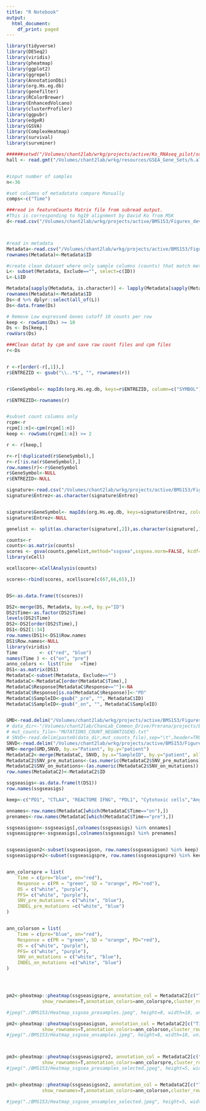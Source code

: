 ```yaml
---
title: "R Notebook"
output:
  html_document:
    df_print: paged
---
```





```r
library(tidyverse)
library(DESeq2)
library(viridis)
library(pheatmap)
library(ggplot2)
library(ggrepel)
library(AnnotationDbi)
library(org.Hs.eg.db)
library(genefilter)
library(RColorBrewer)
library(EnhancedVolcano)
library(clusterProfiler)
library(ggpubr)
library(edgeR)
library(GSVA)
library(ComplexHeatmap)
library(survival)
library(survminer)

```



```r
######setwd("/Volumes/chant2lab/wrkg/projects/active/Ko_RNAseq_pilot/subread/featureCounts_hg38_vir/buildpipe/")
hall <- read.gmt("/Volumes/chant2lab/wrkg/resources/GSEA_Gene_Sets/h.all.v7.2.symbols.gmt")


#input number of samples
n<-36

#set columns of metadatato compare Manually
comps<-c("Time")

###read in featureCounts Matrix file from subread output.
#This is corresponding to hg19 alignment by David Ko from MSK
d<-read.csv("/Volumes/chant2lab/wrkg/projects/active/BMS153/Figures_dev/RNAseqAnalysis/BMS038vsBMS153comp/BMS153_analysis_12_1_21/BMS153/RNAseq_BMS153_RawCnt.csv", row.names=1)



#read in metadata
Metadata<-read.csv("/Volumes/chant2lab/wrkg/projects/active/BMS153/Figures_dev/RNAseqAnalysis/BMS038vsBMS153comp/BMS153_analysis_12_1_21/BMS153/Metadata_bms153.csv")
rownames(Metadata)<-Metadata$ID

#create clean dataset where only sample columns (counts) that match metadata samples are selected for downstream
L<- subset(Metadata, Exclude=="", select=c(ID))
L<-L$ID

Metadata[sapply(Metadata, is.character)] <- lapply(Metadata[sapply(Metadata, is.character)], as.factor)
rownames(Metadata)<-Metadata$ID
Ds<-d %>% dplyr::select(all_of(L))
Ds<-data.frame(Ds)

```






```r
# Remove Low expressed Genes cutoff 10 counts per row
keep <- rowSums(Ds) >= 10
Ds <- Ds[keep,]
rowVars(Ds)

###Clean datat by cpm and save raw count files and cpm files
r<-Ds


r <-r[order(-r[,1]),]
r$ENTREZID <- gsub("\\..*$", "", rownames(r))


r$GeneSymbol<- mapIds(org.Hs.eg.db, keys=r$ENTREZID, column=c("SYMBOL"), keytype="ENTREZID", multiVals="first")

r$ENTREZID<-rownames(r)


#subset count columns only
rcpm<-r
rcpm[1:n]<-cpm(rcpm[1:n])
keep <- rowSums(rcpm[1:n]) >= 2

r <- r[keep,]

r<-r[!duplicated(r$GeneSymbol),]
r<-r[!is.na(r$GeneSymbol),]
row.names(r)<-r$GeneSymbol
r$GeneSymbol<-NULL
r$ENTREZID<-NULL
```




```r
signature<-read.csv("/Volumes/chant2lab/wrkg/projects/active/BMS153/Figures_dev/RNAseqAnalysis/BMS038vsBMS153comp/BMS153_analysis_12_1_21/BMS153/gene_signatures_with_APMs_IFNG.Entrez.csv")
signature$Entrez<-as.character(signature$Entrez)


signature$GeneSymbol<- mapIds(org.Hs.eg.db, keys=signature$Entrez, column=c("SYMBOL"), keytype="ENTREZID", multiVals="first")
signature$Entrez<-NULL

genelist <- split(as.character(signature[,2]),as.character(signature[,1]))

counts<-r
counts<-as.matrix(counts)
scores <- gsva(counts,genelist,method="ssgsea",ssgsea.norm=FALSE, kcdf="Gaussian")
library(xCell)

xcellscore<-xCellAnalysis(counts)

scores<-rbind(scores, xcellscore[c(67,66,65),])


DS<-as.data.frame(t(scores))

DS2<-merge(DS, Metadata, by.x=0, by.y="ID")
DS2$Time<-as.factor(DS2$Time)
levels(DS2$Time)
DS2<-DS2[order(DS2$Time),]
DS1<-DS2[1:34]
row.names(DS1)<-DS1$Row.names
DS1$Row.names<-NULL
library(viridis)
Time        <- c("red", "blue")
names(Time ) <- c("on", "pre")
anno_colors <- list(Time   =Time)
DS1<-as.matrix(DS1)
MetadataC<-subset(Metadata, Exclude=="")
MetadataC<-MetadataC[order(MetadataC$Time),]
MetadataC$Response[MetadataC$Response==""]<-NA
MetadataC$Response[is.na(MetadataC$Response)]<-"PD"
MetadataC$SampleID<-gsub("_pre", "", MetadataC$ID)
MetadataC$SampleID<-gsub("_on", "", MetadataC$SampleID)


GMD<-read.delim("/Volumes/chant2lab/wrkg/projects/active/BMS153/Figures_dev/RNAseqAnalysis/BMS038vsBMS153comp/BMS153_analysis_12_1_21/BMS153/genomic_metadata.txt")
# data_dir<-"/Volumes/chant2lab/ChanLab_Common_Drive/Prerana/projects/BMS153/data/"
# mut_counts_file<-"MUTATIONS_COUNT_NEOANTIGENS.txt"
# SNVD<-read.delim(paste0(data_dir,mut_counts_file),sep="\t",header=TRUE)
SNVD<-read.delim("/Volumes/chant2lab/wrkg/projects/active/BMS153/Figures_dev/RNAseqAnalysis/BMS038vsBMS153comp/BMS153_analysis_12_1_21/BMS153/MUTATION_COUNT_ALL.txt")
NMD<-merge(GMD,SNVD, by.x="Patient", by.y="patient")
MetadataC2<-merge(MetadataC, SNVD, by.x="SampleID", by.y="patient", all.x=T)
MetadataC2$SNV_pre_mutations<-(as.numeric(MetadataC2$SNV_pre_mutations))
MetadataC2$SNV_on_mutations<-(as.numeric(MetadataC2$SNV_on_mutations))
row.names(MetadataC2)<-MetadataC2$ID

```


```r

ssgseasigs<-as.data.frame(t(DS1))
row.names(ssgseasigs)

keep<-c("PD1", "CTLA4", "REACTOME IFNG", "PDL1", "Cytotoxic cells","Angiogenesis", "Neutrophils", "T cells", "MicroenvironmentScore" )

onnames<-row.names(MetadataC[which(MetadataC$Time=="on"),])
prenames<-row.names(MetadataC[which(MetadataC$Time=="pre"),])

ssgseasigson<-ssgseasigs[,colnames(ssgseasigs) %in% onnames]
ssgseasigspre<-ssgseasigs[,colnames(ssgseasigs) %in% prenames]


ssgseasigson2<-subset(ssgseasigson, row.names(ssgseasigson) %in% keep)
ssgseasigspre2<-subset(ssgseasigspre, row.names(ssgseasigspre) %in% keep)


ann_colorspre = list(
    Time = c(pre="blue", on="red"),
    Response = c(PR = "green", SD = "orange", PD="red"),
    OS = c("white", "purple"),
    PFS= c("white", "purple"),
    SNV_pre_mutations = c("white", "blue"),
    INDEL_pre_mutations =c("white", "blue")
)


ann_colorson = list(
    Time = c(pre="blue", on="red"),
    Response = c(PR = "green", SD = "orange", PD="red"),
    OS = c("white", "purple"),
    PFS= c("white", "purple"),
    SNV_on_mutations = c("white", "blue"),
    INDEL_on_mutations =c("white", "blue")
)




pm2<-pheatmap::pheatmap(ssgseasigspre, annotation_col = MetadataC2[c("Time", "Response", "OS", "PFS", "SNV_pre_mutations", "INDEL_pre_mutations")],
             show_rownames=T,annotation_colors=ann_colorspre,cluster_rows = T, cluster_cols = T, scale="row", color=colorRampPalette(c("grey","grey", "white","red", "red"))(500))

#jpeg("./BMS153/Heatmap_ssgsea_presamples.jpeg", height=8, width=10, units = "in", res=500);pm2;dev.off()

pm2<-pheatmap::pheatmap(ssgseasigson, annotation_col = MetadataC2[c("Time", "Response", "OS", "PFS", "SNV_on_mutations", "INDEL_on_mutations")],
             show_rownames=T,annotation_colors=ann_colorson,cluster_rows = T, cluster_cols = T, scale="row", color=colorRampPalette(c("grey","grey", "white","red", "red"))(500))
#jpeg("./BMS153/Heatmap_ssgsea_onsamples.jpeg", height=8, width=10, units = "in", res=500);pm2;dev.off()



pm3<-pheatmap::pheatmap(ssgseasigspre2, annotation_col = MetadataC2[c("Time", "Response", "OS", "PFS", "SNV_pre_mutations", "INDEL_pre_mutations")],
             show_rownames=T,annotation_colors=ann_colorspre,cluster_rows = F, cluster_cols = T, scale="row", color=colorRampPalette(c("grey","grey", "white","red", "red"))(500))
#jpeg("./BMS153/Heatmap_ssgsea_presamples_selected.jpeg", height=5, width=10, units = "in", res=500);pm3;dev.off()


pm3<-pheatmap::pheatmap(ssgseasigson2, annotation_col = MetadataC2[c("Time", "Response", "OS", "PFS", "SNV_on_mutations", "INDEL_on_mutations")],
             show_rownames=T,annotation_colors=ann_colorson,cluster_rows = F, cluster_cols = T, scale="row", color=colorRampPalette(c("grey","grey", "white","red", "red"))(500))

#jpeg("./BMS153/Heatmap_ssgsea_onsamples_selected.jpeg", height=5, width=10, units = "in", res=500);pm3;dev.off()



```



